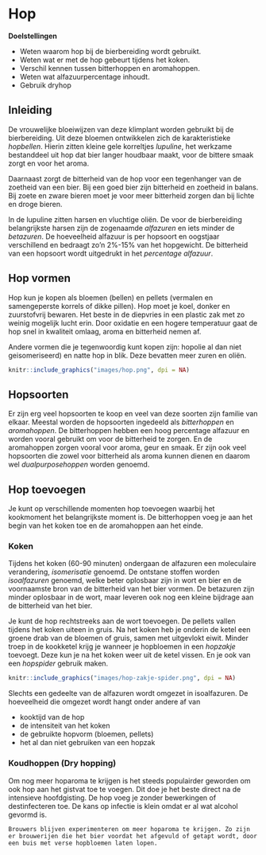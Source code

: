 <!-- # (PART) Deel 3 {-} -->
# Hop {#hop}

**Doelstellingen**

-  Weten waarom hop bij de bierbereiding wordt gebruikt.
-  Weten wat er met de hop gebeurt tijdens het koken.
-  Verschil kennen tussen bitterhoppen en aromahoppen.
-  Weten wat alfazuurpercentage inhoudt.
-  Gebruik dryhop

## Inleiding

De vrouwelijke bloeiwijzen van deze klimplant worden gebruikt bij de bierbereiding. Uit deze bloemen ontwikkelen zich de karakteristieke *hopbellen*. Hierin zitten kleine gele korreltjes *lupuline*, het werkzame bestanddeel uit hop dat bier langer houdbaar maakt, voor de bittere smaak zorgt en voor het aroma.

Daarnaast zorgt de bitterheid van de hop voor een tegenhanger van de zoetheid van een bier. Bij een goed bier zijn bitterheid en zoetheid in balans. Bij zoete en zware bieren moet je voor meer bitterheid zorgen dan bij lichte en droge bieren.

In de lupuline zitten harsen en vluchtige oliën. De voor de bierbereiding belangrijkste harsen zijn de zogenaamde *alfazuren* en iets minder de *betazuren*. De hoeveelheid alfazuur is per hopsoort en oogstjaar verschillend en bedraagt zo'n 2%-15% van het hopgewicht. De bitterheid van een hopsoort wordt uitgedrukt in het *percentage alfazuur*.

## Hop vormen

Hop kun je kopen als bloemen (bellen) en pellets (vermalen en samengeperste korrels of dikke pillen). Hop moet je koel, donker en zuurstofvrij bewaren. Het beste in de diepvries in een plastic zak met zo weinig mogelijk lucht erin. Door oxidatie en een hogere temperatuur gaat de hop snel in kwaliteit omlaag, aroma en bitterheid nemen af.

Andere vormen die je tegenwoordig kunt kopen zijn: hopolie al dan niet geisomeriseerd) en natte hop in blik. Deze bevatten meer zuren en oliën.

```r
knitr::include_graphics("images/hop.png", dpi = NA)
```

## Hopsoorten

Er zijn erg veel hopsoorten te koop en veel van deze soorten zijn familie van elkaar. Meestal worden de hopsoorten ingedeeld als *bitterhoppen* en *aromahoppen*. De bitterhoppen hebben een hoog percentage alfazuur en worden vooral gebruikt om voor de bitterheid te zorgen. En de aromahoppen zorgen vooral voor aroma, geur en smaak. Er zijn ook veel hopsoorten die zowel voor bitterheid als aroma kunnen dienen en daarom wel *dualpurposehoppen* worden genoemd.

## Hop toevoegen

Je kunt op verschillende momenten hop toevoegen waarbij het kookmoment het belangrijkste moment is. De bitterhoppen voeg je aan het begin van het koken toe en de aromahoppen aan het einde.

### Koken

Tijdens het koken (60-90 minuten) ondergaan de alfazuren een moleculaire verandering, *isomerisatie* genoemd. De ontstane stoffen worden *isoalfazuren* genoemd, welke beter oplosbaar zijn in wort en bier en de voornaamste bron van de bitterheid van het bier vormen. De betazuren zijn minder oplosbaar in de wort, maar leveren ook nog een kleine bijdrage aan de bitterheid van het bier.

Je kunt de hop rechtstreeks aan de wort toevoegen. De pellets vallen tijdens het koken uiteen in gruis. Na het koken heb je onderin de ketel een groene drab van de bloemen of gruis, samen met uitgevlokt eiwit. Minder troep in de kookketel krijg je wanneer je hopbloemen in een *hopzakje* toevoegt. Deze kun je na het koken weer uit de ketel vissen. En je ook van een *hopspider* gebruik maken.

```r
knitr::include_graphics("images/hop-zakje-spider.png", dpi = NA)
```

Slechts een gedeelte van de alfazuren wordt omgezet in isoalfazuren. De hoeveelheid die omgezet wordt hangt onder andere af van

-  kooktijd van de hop
-  de intensiteit van het koken
-  de gebruikte hopvorm (bloemen, pellets)
-  het al dan niet gebruiken van een hopzak

### Koudhoppen (Dry hopping)

Om nog meer hoparoma te krijgen is het steeds populairder geworden om ook hop aan het gistvat toe te voegen. Dit doe je het beste direct na de intensieve hoofdgisting. De hop voeg je zonder bewerkingen of destinfecteren toe. De kans op infectie is klein omdat er al wat alcohol gevormd is.


```block2
Brouwers blijven experimenteren om meer hoparoma te krijgen. Zo zijn er brouwerijen die het bier voordat het afgevuld of getapt wordt, door een buis met verse hopbloemen laten lopen.

```
